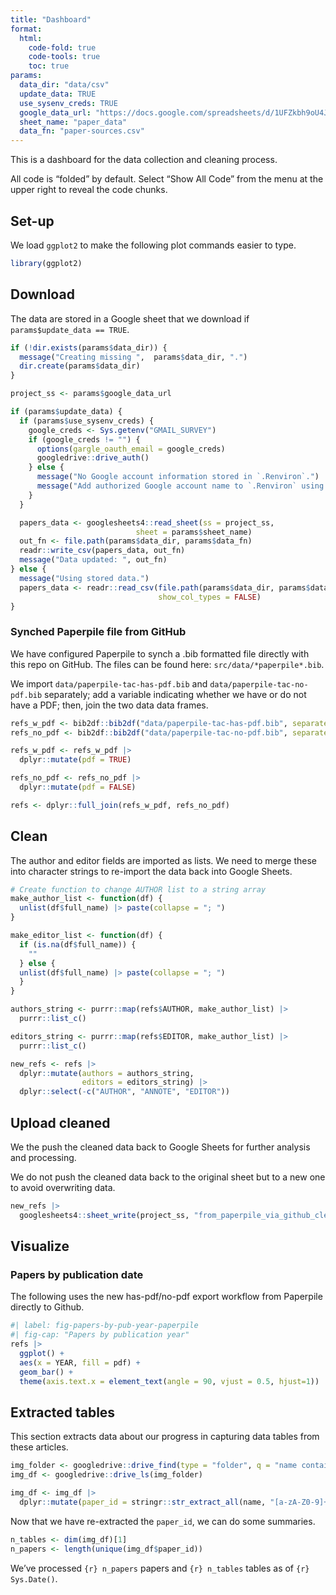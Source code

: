 ```yaml
---
title: "Dashboard"
format:
  html:
    code-fold: true
    code-tools: true
    toc: true
params:
  data_dir: "data/csv"
  update_data: TRUE
  use_sysenv_creds: TRUE
  google_data_url: "https://docs.google.com/spreadsheets/d/1UFZkbh9oU4JHpYsrkDQcNmDyqD4J-qB74dhyMzIkqKs/edit?usp=sharing"
  sheet_name: "paper_data"
  data_fn: "paper-sources.csv"
---
```


This is a dashboard for the data collection and cleaning process.

All code is "folded" by default.
Select "Show All Code" from the menu at the upper right to reveal the code chunks.

## Set-up

We load `ggplot2` to make the following plot commands easier to type.

```r
library(ggplot2)
```

## Download

The data are stored in a Google sheet that we download if `params$update_data == TRUE`.

```r
if (!dir.exists(params$data_dir)) {
  message("Creating missing ",  params$data_dir, ".")
  dir.create(params$data_dir)
}

project_ss <- params$google_data_url

if (params$update_data) {
  if (params$use_sysenv_creds) {
    google_creds <- Sys.getenv("GMAIL_SURVEY")
    if (google_creds != "") {
      options(gargle_oauth_email = google_creds)
      googledrive::drive_auth()
    } else {
      message("No Google account information stored in `.Renviron`.")
      message("Add authorized Google account name to `.Renviron` using `usethist::edit_r_environ()`.")
    }
  }

  papers_data <- googlesheets4::read_sheet(ss = project_ss,
                            sheet = params$sheet_name)
  out_fn <- file.path(params$data_dir, params$data_fn)
  readr::write_csv(papers_data, out_fn)
  message("Data updated: ", out_fn)
} else {
  message("Using stored data.")
  papers_data <- readr::read_csv(file.path(params$data_dir, params$data_fn),
                                 show_col_types = FALSE)
}
```

### Synched Paperpile file from GitHub

We have configured Paperpile to synch a .bib formatted file directly with this repo on GitHub.
The files can be found here: `src/data/*paperpile*.bib`.

We import `data/paperpile-tac-has-pdf.bib` and `data/paperpile-tac-no-pdf.bib` separately; add a variable indicating whether we have or do not have a PDF; then, join the two data data frames.

```r
refs_w_pdf <- bib2df::bib2df("data/paperpile-tac-has-pdf.bib", separate_names = TRUE)
refs_no_pdf <- bib2df::bib2df("data/paperpile-tac-no-pdf.bib", separate_names = TRUE)

refs_w_pdf <- refs_w_pdf |>
  dplyr::mutate(pdf = TRUE)

refs_no_pdf <- refs_no_pdf |>
  dplyr::mutate(pdf = FALSE)

refs <- dplyr::full_join(refs_w_pdf, refs_no_pdf)
```

## Clean

The author and editor fields are imported as lists.
We need to merge these into character strings to re-import the data back into Google Sheets.

```r
# Create function to change AUTHOR list to a string array
make_author_list <- function(df) {
  unlist(df$full_name) |> paste(collapse = "; ")
}

make_editor_list <- function(df) {
  if (is.na(df$full_name)) {
    ""
  } else {
  unlist(df$full_name) |> paste(collapse = "; ")    
  }
}

authors_string <- purrr::map(refs$AUTHOR, make_author_list) |> 
  purrr::list_c()

editors_string <- purrr::map(refs$EDITOR, make_author_list) |> 
  purrr::list_c()

new_refs <- refs |>
  dplyr::mutate(authors = authors_string,
                editors = editors_string) |>
  dplyr::select(-c("AUTHOR", "ANNOTE", "EDITOR"))
```

## Upload cleaned

We the push the cleaned data back to Google Sheets for further analysis and processing.

::: {.callout-warning}

We do not push the cleaned data back to the original sheet but to a new one to avoid overwriting data.

:::

```r
new_refs |> 
  googlesheets4::sheet_write(project_ss, "from_paperpile_via_github_cleaned")
```

## Visualize

### Papers by publication date

The following uses the new has-pdf/no-pdf export workflow from Paperpile directly to Github.

```r
#| label: fig-papers-by-pub-year-paperpile
#| fig-cap: "Papers by publication year"
refs |>
  ggplot() +
  aes(x = YEAR, fill = pdf) +
  geom_bar() +
  theme(axis.text.x = element_text(angle = 90, vjust = 0.5, hjust=1))
```

## Extracted tables

This section extracts data about our progress in capturing data tables from these articles.

```r
img_folder <- googledrive::drive_find(type = "folder", q = "name contains 'legacy'")
img_df <- googledrive::drive_ls(img_folder)

img_df <- img_df |>
  dplyr::mutate(paper_id = stringr::str_extract_all(name, "[a-zA-Z0-9]+\\-[a-z]{2}"))
```

Now that we have re-extracted the `paper_id`, we can do some summaries.

```r
n_tables <- dim(img_df)[1]
n_papers <- length(unique(img_df$paper_id))
```

We've processed `{r} n_papers` papers and `{r} n_tables` tables as of `{r} Sys.Date()`.

<!-- ### Papers entered by analyst -->

<!-- ```{r} -->
<!-- #| label: fig-papers-by-analyst -->
<!-- #| fig-cap: "Papers entered by analyst" -->
<!-- papers_data |> -->
<!--   ggplot() + -->
<!--   aes(x = entered_by) + -->
<!--   geom_bar() -->
<!-- ``` -->


<!-- ### Papers by open status -->

<!-- #### On PSU network -->

<!-- ```{r} -->
<!-- #| label: fig-openable-papers -->
<!-- #| fig-cap: "Papers with openable URLs" -->
<!-- papers_data |> -->
<!--   ggplot() + -->
<!--   aes(x = url_openable) + -->
<!--   geom_bar() -->
<!-- ``` -->

<!-- #### Access via PSU Libraries -->
